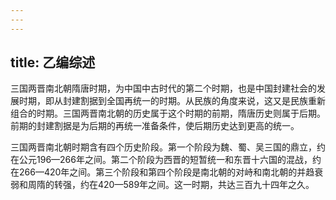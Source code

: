 ```yaml
---
---
---
```

title: 乙编综述
---



三国两晋南北朝隋唐时期，为中国中古时代的第二个时期，也是中国封建社会的发展时期，即从封建割据到全国再统一的时期。从民族的角度来说，这又是民族重新组合的时期。三国两晋南北朝的历史属于这个时期的前期，隋唐历史则属于后期。前期的封建割据是为后期的再统一准备条件，使后期历史达到更高的统一。

三国两晋南北朝时期含有四个历史阶段。第一个阶段为魏、蜀、吴三国的鼎立，约在公元196—266年之间。第二个阶段为西晋的短暂统一和东晋十六国的混战，约在266—420年之间。第三个阶段和第四个阶段是南北朝的对峙和南北朝的并趋衰弱和周隋的转强，约在420—589年之间。这一时期，共达三百九十四年之久。
